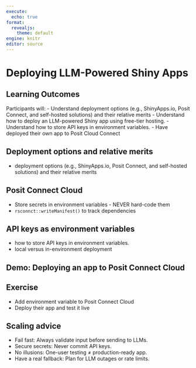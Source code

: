```yaml
---
execute:
  echo: true
format:
  revealjs: 
    theme: default
engine: knitr
editor: source
---
```


# Deploying LLM-Powered Shiny Apps {#deploy}

<!-- 30 mins teaching time maximum -->

## Learning Outcomes

Participants will:
- Understand deployment options (e.g., ShinyApps.io, Posit Connect, and self-hosted solutions) and their relative merits
- Understand how to deploy an LLM-powered Shiny app using free-tier hosting.
- Understand how to store API keys in environment variables.
- Have deployed their own app to Posit Cloud Connect

## Deployment options and relative merits

* deployment options (e.g., ShinyApps.io, Posit Connect, and self-hosted solutions) and their relative merits

## Posit Connect Cloud

* Store secrets in environment variables - NEVER hard-code them
* `rsconnct::writeManifest()` to track dependencies

## API keys as environment variables

* how to store API keys in environment variables.
* local versus in-environment deployment

## Demo: Deploying an app to Posit Connect Cloud

## Exercise
* Add environment variable to Posit Connect Cloud
* Deploy their app and test it live

## Scaling advice

* Fail fast: Always validate input before sending to LLMs.
* Secure secrets: Never commit API keys.
* No illusions: One-user testing ≠ production-ready app.
* Have a real fallback: Plan for LLM outages or rate limits.
